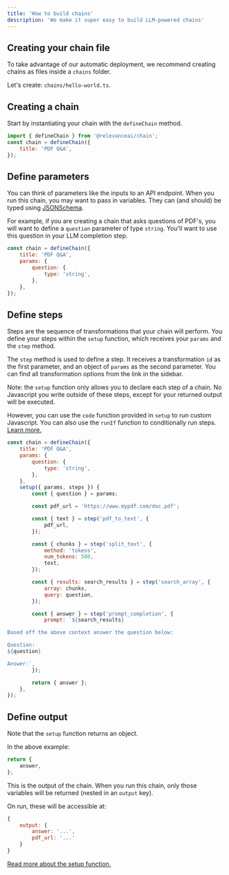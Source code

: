 ```yaml
---
title: 'How to build chains'
description: 'We make it super easy to build LLM-powered chains'
---
```


## Creating your chain file

To take advantage of our automatic deployment, we recommend creating chains as files inside a `chains` folder.

Let's create: `chains/hello-world.ts`.

## Creating a chain

Start by instantiating your chain with the `defineChain` method.

```js
import { defineChain } from '@relevanceai/chain';
const chain = defineChain({
    title: 'PDF Q&A',
});
```

## Define parameters

You can think of parameters like the inputs to an API endpoint. When you run this chain, you may want to pass in variables. They can (and should) be typed using [JSONSchema](https://json-schema.org/understanding-json-schema/reference/type.html).

For example, if you are creating a chain that asks questions of PDF's, you will want to define a `question` parameter of type `string`. You'll want to use this question in your LLM completion step.

```js
const chain = defineChain({
    title: 'PDF Q&A',
    params: {
        question: {
            type: 'string',
        },
    },
});
```

## Define steps

Steps are the sequence of transformations that your chain will perform. You define your steps within the `setup` function, which receives your `params` and the `step` method.

The `step` method is used to define a step. It receives a transformation `id` as the first parameter, and an object of `params` as the second parameter. You can find all transformation options from the link in the sidebar.

Note: the `setup` function only allows you to declare each step of a chain. No Javascript you write outside of these steps, except for your returned output will be executed.

However, you can use the `code` function provided in `setup` to run custom Javascript. You can also use the `runIf` function to conditionally run steps. [Learn more.](/reference/setup)

```js
const chain = defineChain({
    title: 'PDF Q&A',
    params: {
        question: {
            type: 'string',
        },
    },
    setup({ params, steps }) {
        const { question } = params;

        const pdf_url = 'https://www.mypdf.com/doc.pdf';

        const { text } = step('pdf_to_text', {
            pdf_url,
        });

        const { chunks } = step('split_text', {
            method: 'tokens',
            num_tokens: 500,
            text,
        });

        const { results: search_results } = step('search_array', {
            array: chunks,
            query: question,
        });

        const { answer } = step('prompt_completion', {
            prompt: `${search_results}

Based off the above context answer the question below:

Question:
${question}

Answer:`,
        });

        return { answer };
    },
});
```

## Define output

Note that the `setup` function returns an object.

In the above example:

```js
return {
    answer,
};
```

This is the output of the chain. When you run this chain, only those variables will be returned (nested in an `output` key).

On run, these will be accessible at:

```js
{
    output: {
        answer: '...',
        pdf_url: '...'
    }
}
```

[Read more about the setup function.](/reference/setup)

